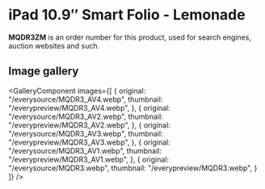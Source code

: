 
# iPad 10.9″ Smart Folio - Lemonade

<Callout type='info' emoji='👉🏻'>**MQDR3ZM** is an order number for this product, used for search engines, auction websites and such.</Callout>

## Image gallery

<GalleryComponent
    images={[
      {
        original: "/everysource/MQDR3_AV4.webp",
        thumbnail: "/everypreview/MQDR3_AV4.webp",
      },
      {
        original: "/everysource/MQDR3_AV2.webp",
        thumbnail: "/everypreview/MQDR3_AV2.webp",
      },
      {
        original: "/everysource/MQDR3_AV3.webp",
        thumbnail: "/everypreview/MQDR3_AV3.webp",
      },
      {
        original: "/everysource/MQDR3_AV1.webp",
        thumbnail: "/everypreview/MQDR3_AV1.webp",
      },
      {
        original: "/everysource/MQDR3.webp",
        thumbnail: "/everypreview/MQDR3.webp",
      }
    ]}
  />
